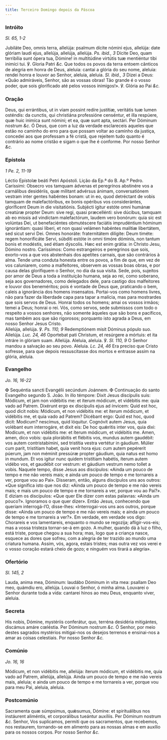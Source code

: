 ```yaml
---
title: Terceiro Domingo depois da Páscoa
---
```


### Intróito

_Sl. 65, 1-2_

<div class="grid grid-cols-2 gap-5">
  <span class="text-justify">
    Jubiláte Deo, omnis terra, allelúja: psalmum dícite nómini ejus, allelúja:
    date glóriam laudi ejus, allelúja, allelúja, allelúja. <em>Ps. ibid., 3</em>
    Dícite Deo, quam terribília sunt ópera tua, Dómine! in multitúdine virtútis tuæ
    mentiéntur tibi inimíci tui. ℣. Gloria Patri <em>&c.</em>
  </span>
  <span class="text-justify">
    Que todos os povos da terra entoem cânticos de alegria em honra de Deus,
    aleluia: cantai a glória do seu nome, aleluia: rendei honra e louvor ao
    Senhor, aleluia, aleluia. <em>Sl. ibid., 3</em> Dizei a Deus: «Quão
    admiráveis, Senhor, são as vossas obras! Tão grande é o vosso poder, que
    sois glorificado até pelos vossos inimigos!». ℣. Glória ao Pai <em>&c.</em>
  </span>
</div>

### Oração

<div class="grid grid-cols-2 gap-5">
  <span class="text-justify">
    Deus, qui errántibus, ut in viam possint redíre justítiæ, veritátis tuæ
    lumen osténdis: da cunctis, qui christiána professióne censéntur, et illa
    respúere, quæ huic inimíca sunt nómini; et ea, quæ sunt apta, sectári. Per
    Dóminum nostrum <em>&c.</em>
  </span>
  <span class="text-justify">
    Ó Deus, que com a luz da verdade esclareceis aqueles que estão no caminho do
    erro para que possam voltar ao caminho da justiça, concedei aos que
    professam a fé cristã, que rejeitem tudo quanto é contrário ao nome cristão
    e sigam o que lhe é conforme. Por nosso Senhor <em>&c.</em>
  </span>
</div>

### Epístola

_1 Pe. 2, 11-19_

<div class="grid grid-cols-2 gap-5">
  <span class="text-justify">Léctio Epístolæ beáti Petri Apóstoli.</span>
  <span class="text-justify">Lição da Ep.ª do B. Ap.º Pedro.</span>
  <span class="text-justify">
    Caríssimi: Obsecro vos tamquam ádvenas et peregrínos abstinére vos a
    carnálibus desidériis, quæ mílitant advérsus ánimam, conversatiónem vestram
    inter gentes habéntes bonam: ut in eo, quod detréctant de vobis tamquam de
    malefactóribus, ex bonis opéribus vos considerántes, gloríficent Deum in die
    visitatiónis. Subjécti ígitur estóte omni humánæ creatúræ propter Deum: sive
    regi, quasi præcellénti: sive dúcibus, tamquam ab eo missis ad vindíctam
    malefactórum, laudem vero bonórum: quia sic est volúntas Dei, ut
    benefaciéntes obmutéscere faciátis imprudéntium hóminum ignorántiam: quasi
    líberi, et non quasi velámen habéntes malítiæ libertátem, sed sicut servi
    Dei. Omnes honoráte: fraternitátem dilígite: Deum timéte: regem honorificáte
    Servi, súbditi estóte in omni timóre dóminis, non tantum bonis et modéstis,
    sed étiam dýscolis. Hæc est enim grátia: in Christo Jesu, Dómino nostro.
  </span>
  <span class="text-justify">
    Caríssimos: Como estrangeiros e peregrinos que sois, exorto-vos a que vos
    abstenhais dos apetites carnais, que são contrários à alma. Tende uma
    conduta honesta entre os povos, a fim de que, em vez de vos caluniarem, como
    a malfeitores, observem as vossas boas obras, e por causa delas glorifiquem
    o Senhor, no dia da sua visita. Sede, pois, sujeitos por amor de Deus a toda
    a instituição humana, seja ao rei, como soberano, seja aos governadores,
    como delegados dele, para castigo dos malfeitores e louvor dos beneméritos;
    pois é vontade de Deus que, praticando o bem, caleis a ignorância dos homens
    insensatos. Portai-vos como homens livres, não para fazer da liberdade capa
    para tapar a malícia, mas para mostrardes que sois servos de Deus. Honrai
    todos os homens; amai os vossos irmãos; temei a Deus; honrai o rei. Vós,
    como servos, sede submissos com todo o respeito a vossos senhores, não
    somente àqueles que são bons e pacíficos, mas também aos que são rigorosos;
    porquanto isto agrada a Deus, em nosso Senhor Jesus Cristo.
  </span>
</div>

<div class="grid grid-cols-2 gap-5">
  <span class="text-justify">
    Allelúja, allelúja. ℣. <em>Ps. 110, 9</em> Redemptiónem misit Dóminus pópulo
    suo. Allelúja. <em>Luc. 24, 46</em> Oportebat pati Christum, et resúrgere a
    mórtuis: et ita intráre in glóriam suam. Allelúja.
  </span>
  <span class="text-justify">
    Aleluia, aleluia. ℣. <em>Sl. 110, 9</em> O Senhor mandou a salvação ao seu
    povo. Aleluia. <em>Lc. 24, 46</em> Era preciso que Cristo sofresse, para que
    depois ressuscitasse dos mortos e entrasse assim na glória, aleluia.
  </span>
</div>

### Evangelho

_Jo. 16, 16-22_

<div class="grid grid-cols-2 gap-5">
  <span class="text-justify">
    <span class="text-red-500">&#10016;</span> Sequéntia sancti Evangélii
    secúndum Joánnem.
  </span>
  <span class="text-justify">
    <span class="text-red-500">&#10016;</span> Continuação do santo Evangelho
    segundo S. João.
  </span>
  <span class="text-justify">
    In illo témpore: Dixit Jesus discípulis suis: Módicum, et jam non vidébitis
    me: et íterum módicum, et vidébitis me: quia vado ad Patrem. Dixérunt ergo
    ex discípulis ejus ad ínvicem: Quid est hoc, quod dicit nobis: Módicum, et
    non vidébitis me: et íterum módicum, et vidébitis me, et quia vado ad
    Patrem? Dicébant ergo: Quid est hoc, quod dicit: Modicum? nescímus, quid
    lóquitur. Cognóvit autem Jesus, quia volébant eum interrogáre, et dixit eis:
    De hoc quǽritis inter vos, quia dixi: Modicum, et non vidébitis me: et
    íterum módicum, et vidébitis me. Amen, amen, dico vobis: quia plorábitis et
    flébitis vos, mundus autem gaudébit: vos autem contristabímini, sed
    tristítia vestra vertétur in gáudium. Múlier cum parit, tristítiam habet,
    quia venit hora ejus: cum autem pepérerit púerum, jam non méminit pressúræ
    propter gáudium, quia natus est homo in mundum. Et vos igitur nunc quidem
    tristítiam habétis, íterum autem vidébo vos, et gaudébit cor vestrum: et
    gáudium vestrum nemo tollet a vobis.
  </span>
  <span class="text-justify">
    Naquele tempo, disse Jesus aos discípulos: «Ainda um pouco de tempo e me não
    vereis mais; e ainda um pouco de tempo e me tornareis a ver, porque vou ao
    Pai». Disseram, então, alguns discípulos uns aos outros: «Que significa isto
    que nos diz: «Ainda um pouco de tempo e me não vereis mais; e mais um pouco
    de tempo e me tornareis a ver, porque vou ao Pai?». E diziam os discípulos:
    «Que quer Ele dizer com estas palavras: «Ainda um pouco?». Ignoramos o que
    quer dizer». Então Jesus, conhecendo que queriam interrogá-l’O, disse-lhes:
    «Interrogai-vos uns aos outros, porque disse: «Ainda um pouco de tempo e me
    não vereis mais; e ainda um pouco de tempo e me tornareis a ver?». Em
    verdade, em verdade vos digo: Chorareis e vos lamentareis, enquanto o mundo
    se regozija; afligir-vos-eis; mas a vossa tristeza tornar-se-á em gozo. A
    mulher, quando dá à luz o filho, está triste, porque chegou a sua hora; mas,
    logo que a criança nasce, esquece as dores que sofreu, com a alegria de ter
    trazido ao mundo uma criatura humana. Assim, vós, agora, estais tristes; mas
    outra vez vos verei e o vosso coração estará cheio de gozo; e ninguém vos
    tirará a alegria».
  </span>
</div>

### Ofertório

_Sl. 145, 2_

<div class="grid grid-cols-2 gap-5">
  <span class="text-justify">
    Lauda, anima mea, Dóminum: laudábo Dóminum in vita mea: psallam Deo meo,
    quámdiu ero, allelúja.
  </span>
  <span class="text-justify">
    Louvai o Senhor, ó minha alma. Louvarei o Senhor durante toda a vida:
    cantarei hinos ao meu Deus, enquanto viver, aleluia.
  </span>
</div>

### Secreta

<div class="grid grid-cols-2 gap-5">
  <span class="text-justify">
    His nobis, Dómine, mystériis conferátur, quo, terréna desidéria mitigántes,
    discámus amáre cœléstia. Per Dóminum nostrum <em>&c.</em>
  </span>
  <span class="text-justify">
    Ó Senhor, por meio destes sagrados mystérios mitigai-nos os desejos terrenos
    e ensinai-nos a amar as coisas celestiais. Por nosso Senhor <em>&c.</em>
  </span>
</div>

### Comúnio

_Jo. 16, 16_

<div class="grid grid-cols-2 gap-5">
  <span class="text-justify">
    Módicum, et non vidébitis me, allelúja: íterum módicum, et vidébitis me,
    quia vado ad Patrem, allelúja, allelúja.
  </span>
  <span class="text-justify">
    Ainda um pouco de tempo e me não vereis mais, aleluia; e ainda um pouco de
    tempo e me tornareis a ver, porque vou para meu Pai, aleluia, aleluia.
  </span>
</div>

### Postcomúnio

<div class="grid grid-cols-2 gap-5">
  <span class="text-justify">
    Sacramenta quæ súmpsimus, quǽsumus, Dómine: et spirituálibus nos instáurent
    aliméntis, et corporálibus tueántur auxíliis. Per Dóminum nostrum
    <em>&c.</em>
  </span>
  <span class="text-justify">
    Senhor, Vos suplicamos, permiti que os sacramentos, que recebemos, nos
    restaurem, tornando-se em alimento para as nossas almas e em auxílio para os
    nossos corpos. Por nosso Senhor <em>&c.</em>
  </span>
</div>
